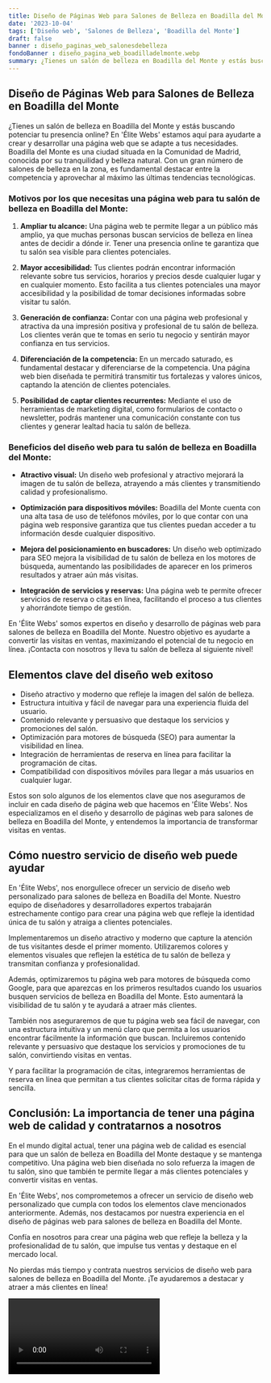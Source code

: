 ```yaml
---
title: Diseño de Páginas Web para Salones de Belleza en Boadilla del Monte
date: '2023-10-04'
tags: ['Diseño web', 'Salones de Belleza', 'Boadilla del Monte']
draft: false
banner : diseño_paginas_web_salonesdebelleza
fondoBanner : diseño_pagina_web_boadilladelmonte.webp
summary: ¿Tienes un salón de belleza en Boadilla del Monte y estás buscando potenciar tu presencia online? En 'Élite Webs' estamos aquí para ayudarte a crear y desarrollar una página web que se adapte a tus necesidades. Boadilla del Monte es una ciudad situada en la Comunidad de Madrid, conocida por su tranquilidad y belleza natural. Con un gran número de salones de belleza en la zona, es fundamental destacar entre la competencia y aprovechar al máximo las últimas tendencias tecnológicas.
---
```


## **Diseño de Páginas Web para Salones de Belleza en Boadilla del Monte**

¿Tienes un salón de belleza en Boadilla del Monte y estás buscando potenciar tu presencia online? En 'Élite Webs' estamos aquí para ayudarte a crear y desarrollar una página web que se adapte a tus necesidades. Boadilla del Monte es una ciudad situada en la Comunidad de Madrid, conocida por su tranquilidad y belleza natural. Con un gran número de salones de belleza en la zona, es fundamental destacar entre la competencia y aprovechar al máximo las últimas tendencias tecnológicas.

### **Motivos por los que necesitas una página web para tu salón de belleza en Boadilla del Monte:**

1. **Ampliar tu alcance:** Una página web te permite llegar a un público más amplio, ya que muchas personas buscan servicios de belleza en línea antes de decidir a dónde ir. Tener una presencia online te garantiza que tu salón sea visible para clientes potenciales.

2. **Mayor accesibilidad:** Tus clientes podrán encontrar información relevante sobre tus servicios, horarios y precios desde cualquier lugar y en cualquier momento. Esto facilita a tus clientes potenciales una mayor accesibilidad y la posibilidad de tomar decisiones informadas sobre visitar tu salón.

3. **Generación de confianza:** Contar con una página web profesional y atractiva da una impresión positiva y profesional de tu salón de belleza. Los clientes verán que te tomas en serio tu negocio y sentirán mayor confianza en tus servicios.

4. **Diferenciación de la competencia:** En un mercado saturado, es fundamental destacar y diferenciarse de la competencia. Una página web bien diseñada te permitirá transmitir tus fortalezas y valores únicos, captando la atención de clientes potenciales.

5. **Posibilidad de captar clientes recurrentes:** Mediante el uso de herramientas de marketing digital, como formularios de contacto o newsletter, podrás mantener una comunicación constante con tus clientes y generar lealtad hacia tu salón de belleza.

### **Beneficios del diseño web para tu salón de belleza en Boadilla del Monte:**

- **Atractivo visual:** Un diseño web profesional y atractivo mejorará la imagen de tu salón de belleza, atrayendo a más clientes y transmitiendo calidad y profesionalismo.

- **Optimización para dispositivos móviles:** Boadilla del Monte cuenta con una alta tasa de uso de teléfonos móviles, por lo que contar con una página web responsive garantiza que tus clientes puedan acceder a tu información desde cualquier dispositivo.

- **Mejora del posicionamiento en buscadores:** Un diseño web optimizado para SEO mejora la visibilidad de tu salón de belleza en los motores de búsqueda, aumentando las posibilidades de aparecer en los primeros resultados y atraer aún más visitas.

- **Integración de servicios y reservas:** Una página web te permite ofrecer servicios de reserva o citas en línea, facilitando el proceso a tus clientes y ahorrándote tiempo de gestión.

En 'Élite Webs' somos expertos en diseño y desarrollo de páginas web para salones de belleza en Boadilla del Monte. Nuestro objetivo es ayudarte a convertir las visitas en ventas, maximizando el potencial de tu negocio en línea. ¡Contacta con nosotros y lleva tu salón de belleza al siguiente nivel!

<GifSeo />

<Cta />

## Elementos clave del diseño web exitoso

- Diseño atractivo y moderno que refleje la imagen del salón de belleza.
- Estructura intuitiva y fácil de navegar para una experiencia fluida del usuario.
- Contenido relevante y persuasivo que destaque los servicios y promociones del salón.
- Optimización para motores de búsqueda (SEO) para aumentar la visibilidad en línea.
- Integración de herramientas de reserva en línea para facilitar la programación de citas.
- Compatibilidad con dispositivos móviles para llegar a más usuarios en cualquier lugar.

Estos son solo algunos de los elementos clave que nos aseguramos de incluir en cada diseño de página web que hacemos en 'Élite Webs'. Nos especializamos en el diseño y desarrollo de páginas web para salones de belleza en Boadilla del Monte, y entendemos la importancia de transformar visitas en ventas.

## Cómo nuestro servicio de diseño web puede ayudar

En 'Élite Webs', nos enorgullece ofrecer un servicio de diseño web personalizado para salones de belleza en Boadilla del Monte. Nuestro equipo de diseñadores y desarrolladores expertos trabajarán estrechamente contigo para crear una página web que refleje la identidad única de tu salón y atraiga a clientes potenciales.

Implementaremos un diseño atractivo y moderno que capture la atención de tus visitantes desde el primer momento. Utilizaremos colores y elementos visuales que reflejen la estética de tu salón de belleza y transmitan confianza y profesionalidad.

Además, optimizaremos tu página web para motores de búsqueda como Google, para que aparezcas en los primeros resultados cuando los usuarios busquen servicios de belleza en Boadilla del Monte. Esto aumentará la visibilidad de tu salón y te ayudará a atraer más clientes.

También nos aseguraremos de que tu página web sea fácil de navegar, con una estructura intuitiva y un menú claro que permita a los usuarios encontrar fácilmente la información que buscan. Incluiremos contenido relevante y persuasivo que destaque los servicios y promociones de tu salón, convirtiendo visitas en ventas.

Y para facilitar la programación de citas, integraremos herramientas de reserva en línea que permitan a tus clientes solicitar citas de forma rápida y sencilla.

## Conclusión: La importancia de tener una página web de calidad y contratarnos a nosotros

En el mundo digital actual, tener una página web de calidad es esencial para que un salón de belleza en Boadilla del Monte destaque y se mantenga competitivo. Una página web bien diseñada no solo refuerza la imagen de tu salón, sino que también te permite llegar a más clientes potenciales y convertir visitas en ventas.

En 'Élite Webs', nos comprometemos a ofrecer un servicio de diseño web personalizado que cumpla con todos los elementos clave mencionados anteriormente. Además, nos destacamos por nuestra experiencia en el diseño de páginas web para salones de belleza en Boadilla del Monte.

Confía en nosotros para crear una página web que refleje la belleza y la profesionalidad de tu salón, que impulse tus ventas y destaque en el mercado local.

No pierdas más tiempo y contrata nuestros servicios de diseño web para salones de belleza en Boadilla del Monte. ¡Te ayudaremos a destacar y atraer a más clientes en línea!

<Video />

<CtaBot job='Salones de Belleza' city='Boadilla del Monte'/>

<Gmaps query='Boadilla del Monte+españa+maps' />